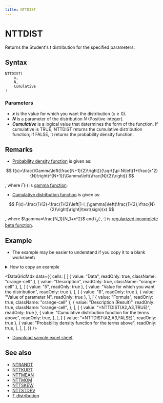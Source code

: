 ```yaml
---
title: NTTDIST
---
```



# NTTDIST

Returns the Student's t distribution for the specified parameters.

## Syntax

```excel
NTTDIST(
    x,
    N,
    Cumulative
)
```

### Parameters

- **_x_** is the value for which you want the distribution ($x\geq 0$).
- **_N_** is a parameter of the distribution $N$ (Positive integer).
- **_Cumulative_** is a logical value that determines the form of the function. If cumulative is TRUE, NTTDIST returns the cumulative distribution function; if FALSE, it returns the probability density function.

## Remarks

- [Probability density function](https://www.ntrand.com/glossary/#local_probability) is given as:

$$
  f(x)=\frac{\Gamma\left(\frac{N+1}{2}\right)}{\sqrt{\pi N\left(1+\frac{x^2}{N}\right)^{N+1}}\Gamma\left(\frac{N}{2}\right)}
$$

, where $\Gamma(\cdot)$ is [gamma function](https://www.ntrand.com/glossary/#local_Gamma).

- [Cumulative distribution function](https://www.ntrand.com/glossary/#local_cumulative) is given as:

$$
  F(x)=\frac{1}{2}-\frac{1}{2}\left[1-I_{\gamma}\left(\frac{1}{2},\frac{N}{2}\right)\right]\text{sign}(x)
$$

, where $\gamma=\frac{N_1}{N_1+x^2}$ and $I_{x}(\cdot,\cdot)$ is [regularized incomplete beta function](https://www.ntrand.com/glossary/#local_regularized_incomplete_beta).

## Example

- The example may be easier to understand if you copy it to a blank worksheet\

<details>
  <summary>How to copy an example</summary>

1.  Create a blank workbook or worksheet.
2.  Select the example in the Help topic.

    **Note**  Do not select the row or column headers.

    ![Selecting an example from Help](./../../assets/functions/HowToCopy.png)

    Selecting an example from Help

3.  Press CTRL+C.
4.  In the worksheet, select cell A1, and press CTRL+V.
5.  To switch between viewing the results and viewing the formulas that return the results, press CTRL+` (grave accent), or on the **Tools** menu, point to **Formula Auditing**, and then click **Formula Auditing Mode**.

</details>

<DataGridMdx
  data={{
    cells: [
      [
        { value: "Data", readOnly: true, className: "orange-cell" },
        { value: "Description", readOnly: true, className: "orange-cell" },
      ],
      [
        { value: "5", readOnly: true },
        { value: "Value for which you want the distribution", readOnly: true },
      ],
      [
        { value: "8", readOnly: true },
        { value: "Value of parameter N", readOnly: true },
      ],
      [
        { value: "Formula", readOnly: true, className: "orange-cell" },
        {
          value: "Description (Result)",
          readOnly: true,
          className: "orange-cell",
        },
      ],
      [
        { value: "=NTTDIST(A2,A3,TRUE)", readOnly: true },
        {
          value: "Cumulative distribution function for the terms above",
          readOnly: true,
        },
      ],
      [
        { value: "=NTTDIST(A2,A3,FALSE)", readOnly: true },
        {
          value: "Probability density function for the terms above",
          readOnly: true,
        },
      ],
    ],
  }}
/>

- [Download sample excel sheet](https://www.ntrand.com/files/NtRand2.zip)

## See also

- [NTRANDT](https://www.ntrand.com/ntrandt/)
- [NTTKURT](https://www.ntrand.com/nttkurt/)
- [NTTMEAN](https://www.ntrand.com/nttmean/)
- [NTTMOM](https://www.ntrand.com/nttmom/)
- [NTTSKEW](https://www.ntrand.com/nttskew/)
- [NTTSTDEV](https://www.ntrand.com/nttstdev/)
- [T distribution](https://www.ntrand.com/t-distribution/)

